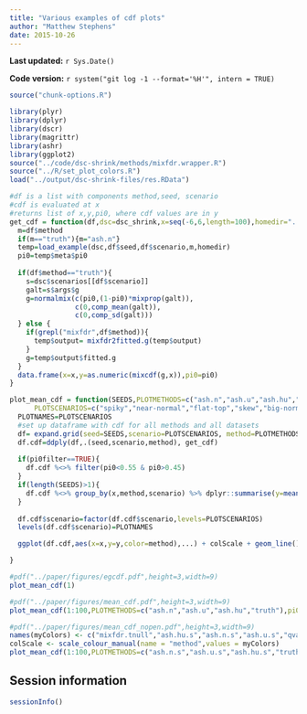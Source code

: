 ```yaml
---
title: "Various examples of cdf plots"
author: "Matthew Stephens"
date: 2015-10-26
---
```


**Last updated:** `r Sys.Date()`

**Code version:** `r system("git log -1 --format='%H'", intern = TRUE)`

```r
source("chunk-options.R")
```

```r
library(plyr)
library(dplyr)
library(dscr)
library(magrittr)
library(ashr)
library(ggplot2)
source("../code/dsc-shrink/methods/mixfdr.wrapper.R")
source("../R/set_plot_colors.R")
load("../output/dsc-shrink-files/res.RData")

#df is a list with components method,seed, scenario
#cdf is evaluated at x
#returns list of x,y,pi0, where cdf values are in y
get_cdf = function(df,dsc=dsc_shrink,x=seq(-6,6,length=100),homedir="../code/dsc-shrink"){
  m=df$method
  if(m=="truth"){m="ash.n"}
  temp=load_example(dsc,df$seed,df$scenario,m,homedir)
  pi0=temp$meta$pi0
  
  if(df$method=="truth"){
    s=dsc$scenarios[[df$scenario]]
    galt=s$args$g
    g=normalmix(c(pi0,(1-pi0)*mixprop(galt)),
                c(0,comp_mean(galt)),
                c(0,comp_sd(galt)))
  } else {
    if(grepl("mixfdr",df$method)){
      temp$output= mixfdr2fitted.g(temp$output)
    }
    g=temp$output$fitted.g
  }
  data.frame(x=x,y=as.numeric(mixcdf(g,x)),pi0=pi0)
}

plot_mean_cdf = function(SEEDS,PLOTMETHODS=c("ash.n","ash.u","ash.hu","truth","mixfdr.tnull"),
      PLOTSCENARIOS=c("spiky","near-normal","flat-top","skew","big-normal","bimodal"),pi0filter=FALSE,...){
  PLOTNAMES=PLOTSCENARIOS
  #set up dataframe with cdf for all methods and all datasets
  df= expand.grid(seed=SEEDS,scenario=PLOTSCENARIOS, method=PLOTMETHODS,stringsAsFactors = FALSE)
  df.cdf=ddply(df,.(seed,scenario,method), get_cdf)
  
  if(pi0filter==TRUE){
    df.cdf %<>% filter(pi0<0.55 & pi0>0.45)
  }
  if(length(SEEDS)>1){
    df.cdf %<>% group_by(x,method,scenario) %>% dplyr::summarise(y=mean(y))
  }
  
  df.cdf$scenario=factor(df.cdf$scenario,levels=PLOTSCENARIOS)
  levels(df.cdf$scenario)=PLOTNAMES

  ggplot(df.cdf,aes(x=x,y=y,color=method),...) + colScale + geom_line() + facet_grid(.~scenario) + theme(legend.position = "bottom")

}
```

```r
#pdf("../paper/figures/egcdf.pdf",height=3,width=9)
plot_mean_cdf(1)
```

```r
#pdf("../paper/figures/mean_cdf.pdf",height=3,width=9)
plot_mean_cdf(1:100,PLOTMETHODS=c("ash.n","ash.u","ash.hu","truth"),pi0filter=TRUE)
```

```r
#pdf("../paper/figures/mean_cdf_nopen.pdf",height=3,width=9)
names(myColors) <- c("mixfdr.tnull","ash.hu.s","ash.n.s","ash.u.s","qvalue","locfdr","truth")
colScale <- scale_colour_manual(name = "method",values = myColors)
plot_mean_cdf(1:100,PLOTMETHODS=c("ash.n.s","ash.u.s","ash.hu.s","truth"),pi0filter=TRUE)
```


## Session information

```r
sessionInfo()
```

